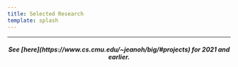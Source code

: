 ```yaml
---
title: Selected Research
template: splash
---
```



<div class="research-grid">
  <CardGrid stagger>
    <Research
      title="Stabilizing Reinforcement Learning in Differentiable Multiphysics Simulation"
      venue="ICLR'25"
      note="(Spotlight)"
      href="https://rewarped.github.io/"
      img="/research/rewarped.jpg"
    ></Research>
    <Research
      title="MOE-Hair: Soft and Compliant Contact-Rich Hair Manipulation and Care"
      venue="HRI'25"
      note="(Best Systems Paper Award Finalist)"
      href="https://moehair.github.io/"
      vid="/research/moe_hair.mov"
    ></Research>
    <Research
      title="RoPotter: Toward Robotic Pottery and Deformable Object Manipulation with Structural Priors"
      venue="Humanoids'24"
      note="(Best Oral Presentation Finalist)"
      href="https://robot-pottery.github.io/"
      vid="/research/ropotter.mp4"
    ></Research>
    <Research
      title="POE: Acoustic Soft Robotic Proprioception for Omnidirectional End-effectors"
      venue="ICRA'24"
      href="https://arxiv.org/abs/2403.09933/"
      img="/research/poe.jpg"
    ></Research>
    <Research
      title="Design and Control Co-Optimization for Automated Design Iteration of Dexterous Anthropomorphic Soft Robotic Hands"
      venue="RoboSoft'24"
      note="(Best Demo Award Finalist)"
      href="https://arxiv.org/abs/2403.09933/"
      img="/research/dash_coop.jpg"
    ></Research>
    <Research
      title="Translating Agent-Environment Interactions from Humans to Robots"
      venue="IROS'24"
      href="https://ieeexplore.ieee.org/document/10802752/"
      img="/research/transact.jpg"
    ></Research>
    <Research
      title="SEAL: Towards Safe Autonomous Driving via Skill-Enabled Adversary Learning for Closed-Loop Scenario Generation"
      venue="ArXiv"
      href="https://navars.xyz/seal/"
      img="/research/seal.png"
    ></Research>
    <Research
      title="AmeliaTF: A Large Model and Dataset for Airport Surface Movement Forecasting"
      venue="AIAA Aviation'24"
      note="(Best Student Paper Award)"
      href="https://ameliacmu.github.io/"
      img="/research/amelia_klax.gif"
    ></Research>
    <Research
      title="SafeShift: Safety-informed Distribution Shift for Robust Trajectory Prediction in Autonomous Driving"
      venue="IV'24"
      href="https://navars.xyz/safeshift/"
      img="/research/safeshift.png"
    ></Research>
    <Research
      title="SoRTS: Learned Tree Search for Long Horizon Social Robot Navigation"
      venue="RA-L'24"
      href="https://navars.xyz/sorts/"
      img="/research/sorts.png"
    ></Research>
    <Research
      title="SCoFT: Self-Contrastive Fine-Tuning for Equitable Image Generation"
      venue="CVPR'24"
      href="https://ariannaliu.github.io/SCoFT/"
      img="/research/scoft.png"
    ></Research>
    <Research
      title="CoFRIDA: Self-Supervised Fine-Tuning for Human-Robot Co-Painting"
      venue="ICRA'24"
      note="(Best Paper Award in Human-Robot Interaction)"
      href="https://pschaldenbrand.github.io/cofrida/"
      vid="/research/cofrida.mp4"
    ></Research>
    <Research
      title="Robot Synesthesia: A Sound and Emotion Guided AI Painter"
      venue="IROS'24"
      note="(Best Paper Award in Entertainment and Amusement)"
      href="https://convexalpha.github.io/Robot-Synesthesia/"
      img="/research/robotsynesthesia.jpg"
    ></Research>
    <Research
      title="FRIDA: A Collaborative Robot Painter with a Differentiable, Real2Sim2Real Planning Environment"
      venue="ICRA'23"
      note="(Best Paper Award Finalist in Deployed Systems)"
      href="https://pschaldenbrand.github.io/frida/"
      img="/research/frida.gif"
    ></Research>
    <Research
      title="Designing anthropomorphic soft hands through interaction"
      venue="Humanoids'23"
      href="https://dash-through-interaction.github.io/"
      vid="/research/dash_designing.mp4"
    ></Research>
    <Research
      title="Translating Robot Skills: Learning Unsupervised Skill Correspondences across Domains"
      venue="ICML'22"
      href="https://sites.google.com/view/translatingrobotskills/"
      img="/research/translatingrobotskills.jpg"
    ></Research>
  </CardGrid>
</div>

---

<div style="text-align: center;">
  <h5>
    See [here](https://www.cs.cmu.edu/~jeanoh/big/#projects) for 2021 and
    earlier.
  </h5>
</div>
